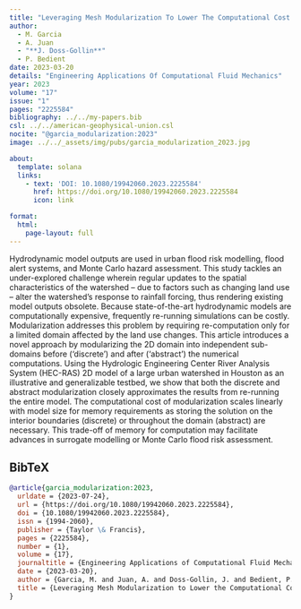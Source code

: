 ```yaml
---
title: "Leveraging Mesh Modularization To Lower The Computational Cost Of Localized Updates To Regional _P0 Hydrodynamic Model Outputs"
author:
  - M. Garcia
  - A. Juan
  - "**J. Doss-Gollin**"
  - P. Bedient
date: 2023-03-20
details: "Engineering Applications Of Computational Fluid Mechanics"
year: 2023
volume: "17"
issue: "1"
pages: "2225584"
bibliography: ../../my-papers.bib
csl: ../../american-geophysical-union.csl
nocite: "@garcia_modularization:2023"
image: ../../_assets/img/pubs/garcia_modularization_2023.jpg

about:
  template: solana
  links:
    - text: 'DOI: 10.1080/19942060.2023.2225584'
      href: https://doi.org/10.1080/19942060.2023.2225584
      icon: link

format:
  html:
    page-layout: full
---
```


Hydrodynamic model outputs are used in urban flood risk modelling, flood alert systems, and Monte Carlo hazard assessment. This study tackles an under-explored challenge wherein regular updates to the spatial characteristics of the watershed – due to factors such as changing land use – alter the watershed’s response to rainfall forcing, thus rendering existing model outputs obsolete. Because state-of-the-art hydrodynamic models are computationally expensive, frequently re-running simulations can be costly. Modularization addresses this problem by requiring re-computation only for a limited domain affected by the land use changes. This article introduces a novel approach by modularizing the 2D domain into independent sub-domains before (‘discrete’) and after (‘abstract’) the numerical computations. Using the Hydrologic Engineering Center River Analysis System (HEC-RAS) 2D model of a large urban watershed in Houston as an illustrative and generalizable testbed, we show that both the discrete and abstract modularization closely approximates the results from re-running the entire model. The computational cost of modularization scales linearly with model size for memory requirements as storing the solution on the interior boundaries (discrete) or throughout the domain (abstract) are necessary. This trade-off of memory for computation may facilitate advances in surrogate modelling or Monte Carlo flood risk assessment.

## BibTeX

```bibtex
@article{garcia_modularization:2023,
  urldate = {2023-07-24},
  url = {https://doi.org/10.1080/19942060.2023.2225584},
  doi = {10.1080/19942060.2023.2225584},
  issn = {1994-2060},
  publisher = {Taylor \& Francis},
  pages = {2225584},
  number = {1},
  volume = {17},
  journaltitle = {Engineering Applications of Computational Fluid Mechanics},
  date = {2023-03-20},
  author = {Garcia, M. and Juan, A. and Doss-Gollin, J. and Bedient, P.},
  title = {Leveraging Mesh Modularization to Lower the Computational Cost of Localized Updates to Regional {{2D}} Hydrodynamic Model Outputs},
}
```